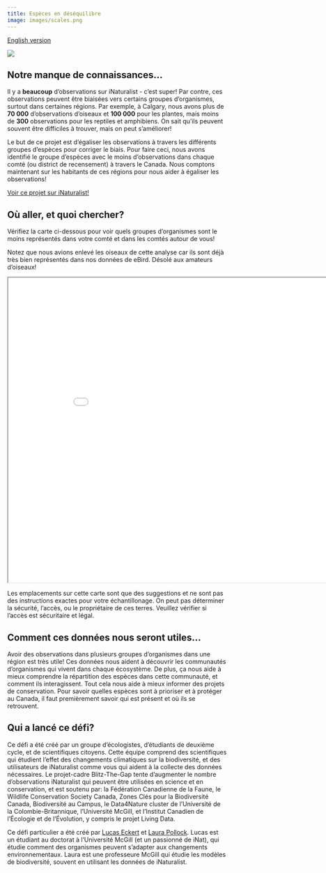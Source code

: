 ```yaml
---
title: Espèces en déséquilibre
image: images/scales.png
---
```


[English version](https://pollocklab.github.io/blitz-the-gap/challenges/getting-even.html){.btn .btn-secondary .btn role="button"}

![](images/getting-even.png){fig-align="center"}

## Notre manque de connaissances…

Il y a **beaucoup** d’observations sur iNaturalist - c’est super! Par contre, ces observations peuvent être biaisées vers certains groupes d’organismes, surtout dans certaines régions. Par exemple, à Calgary, nous avons plus de **70 000** d’observations d’oiseaux et **100 000** pour les plantes, mais moins de **300** observations pour les reptiles et amphibiens. On sait qu’ils peuvent souvent être difficiles à trouver, mais on peut s’améliorer!

Le but de ce projet est d’égaliser les observations à travers les différents groupes d’espèces pour corriger le biais. Pour faire ceci, nous avons identifié le groupe d’espèces avec le moins d’observations dans chaque comté (ou district de recensement) à travers le Canada. Nous comptons maintenant sur les habitants de ces régions pour nous aider à égaliser les observations!

[Voir ce projet sur iNaturalist!](https://www.inaturalist.org/projects/blitz-the-gap-getting-even){.btn .btn-primary .btn role="button"}

## Où aller, et quoi chercher?

Vérifiez la carte ci-dessous pour voir quels groupes d’organismes sont le moins représentés dans votre comté et dans les comtés autour de vous!

Notez que nous avions enlevé les oiseaux de cette analyse car ils sont déjà très bien représentés dans nos données de eBird. Désolé aux amateurs d’oiseaux!

```{=html}
<iframe width="900" height="700" src="maps/getting-even-nobirds.html" title="Espèces en déséquilibre"></iframe>
```

::: callout-warning
Les emplacements sur cette carte sont que des suggestions et ne sont pas des instructions exactes pour votre échantillonage. On peut pas déterminer la sécurité, l'accès, ou le propriétaire de ces terres. Veuillez vérifier si l'accès est sécuritaire et légal.
:::

## Comment ces données nous seront utiles…

Avoir des observations dans plusieurs groupes d'organismes dans une région est très utile! Ces données nous aident à découvrir les communautés d’organismes qui vivent dans chaque écosystème. De plus, ça nous aide à mieux comprendre la répartition des espèces dans cette communauté, et comment ils interagissent. Tout cela nous aide à mieux informer des projets de conservation. Pour savoir quelles espèces sont à prioriser et à protéger au Canada, il faut premièrement savoir qui est présent et où ils se retrouvent.

## Qui a lancé ce défi?

Ce défi a été créé par un groupe d’écologistes, d’étudiants de deuxième cycle, et de scientifiques citoyens. Cette équipe comprend des scientifiques qui étudient l’effet des changements climatiques sur la biodiversité, et des utilisateurs de iNaturalist comme vous qui aident à la collecte des données nécessaires. Le projet-cadre Blitz-The-Gap tente d’augmenter le nombre d’observations iNaturalist qui peuvent être utilisées en science et en conservation, et est soutenu par: la Fédération Canadienne de la Faune, le Wildlife Conservation Society Canada, Zones Clés pour la Biodiversité Canada, Biodiversité au Campus, le Data4Nature cluster de l’Université de la Colombie-Britannique, l’Université McGill, et l’Institut Canadien de l’Écologie et de l’Évolution, y compris le projet Living Data.

Ce défi particulier a été créé par [Lucas Eckert](https://www.lucaseckert.ca/) et [Laura Pollock](https://qbiodiversity.org/). Lucas est un étudiant au doctorat à l’Université McGill (et un passionné de iNat), qui étudie comment des organismes peuvent s’adapter aux changements environnementaux. Laura est une professeure McGill qui étudie les modèles de biodiversité, souvent en utilisant les données de iNaturalist.
